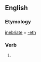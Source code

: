 ==English==

===Etymology===
[[inebriate]] + [[-eth]]

===Verb===
{{head|en|verb form}}

# {{en-archaic third-person singular of|inebriate}}